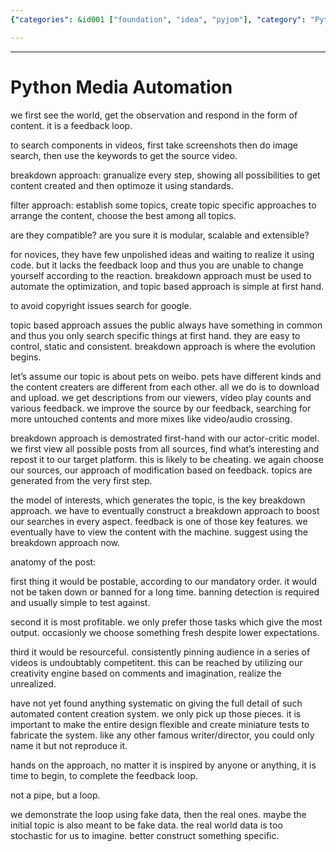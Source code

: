```yaml
---
{"categories": &id001 ["foundation", "idea", "pyjom"], "category": "Python programming", "date": "2022-02-10 07:11:00", "description": "This article discusses the use of Python for media automation, covering topic-based and breakdown approaches, adherence to standards, avoiding copyright issues with Google search, and implementing an actor-critic model for optimization and content creation.", "tags": *id001, "title": "Python Media Automation"}

---
```


------

# Python Media Automation

we first see the world, get the observation and respond in the form of content. it is a feedback loop.

to search components in videos, first take screenshots then do image search, then use the keywords to get the source video.

breakdown approach:
granualize every step, showing all possibilities to get content created and then optimoze it using standards.

filter approach:
establish some topics, create topic specific approaches to arrange the content, choose the best among all topics.

are they compatible? are you sure it is modular, scalable and extensible?

for novices, they have few unpolished ideas and waiting to realize it using code. but it lacks the feedback loop and thus you are unable to change yourself according to the reaction. breakdown approach must be used to automate the optimization, and topic based approach is simple at first hand.

to avoid copyright issues search for google.

topic based approach assues the public always have something in common and thus you only search specific things at first hand. they are easy to control, static and consistent. breakdown approach is where the evolution begins.

let's assume our topic is about pets on weibo. pets have different kinds and the content creaters are different from each other. all we do is to download and upload. we get descriptions from our viewers, video play counts and various feedback. we improve the source by our feedback, searching for more untouched contents and more mixes like video/audio crossing.

breakdown approach is demostrated first-hand with our actor-critic model. we first view all possible posts from all sources, find what's interesting and repost it to our target platform. this is likely to be cheating. we again choose our sources, our approach of modification based on feedback. topics are generated from the very first step.

the model of interests, which generates the topic, is the key breakdown approach. we have to eventually construct a breakdown approach to boost our searches in every aspect. feedback is one of those key features. we eventually have to view the content with the machine. suggest using the breakdown approach now.

anatomy of the post:

first thing it would be postable, according to our mandatory order. it would not be taken down or banned for a long time. banning detection is required and usually simple to test against.

second it is most profitable. we only prefer those tasks which give the most output. occasionly we choose something fresh despite lower expectations.

third it would be resourceful. consistently pinning audience in a series of videos is undoubtably competitent. this can be reached by utilizing our creativity engine based on comments and imagination, realize the unrealized.

have not yet found anything systematic on giving the full detail of such automated content creation system. we only pick up those pieces. it is important to make the entire design flexible and create miniature tests to fabricate the system. like any other famous writer/director, you could only name it but not reproduce it.

hands on the approach, no matter it is inspired by anyone or anything, it is time to begin, to complete the feedback loop.

not a pipe, but a loop.

we demonstrate the loop using fake data, then the real ones. maybe the initial topic is also meant to be fake data. the real world data is too stochastic for us to imagine. better construct something specific.

